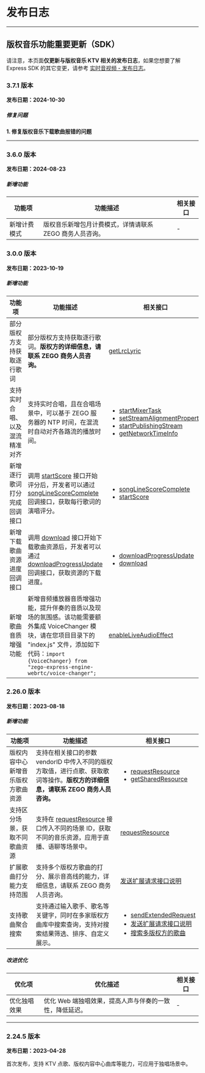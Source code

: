 # 发布日志

- - -

## 版权音乐功能重要更新（SDK）

<Warning title="Warning">

请注意，本页面**仅更新与版权音乐 KTV 相关的发布日志**，如果您想要了解 Express SDK 的其它变更，请参考 [实时音视频 - 发布日志](https://doc-zh.zego.im/article/12550)。
</Warning>

### 3.7.1 版本

**发布日期：2024-10-30** 

<h5>修复问题</h5>

**1. 修复版权音乐下载歌曲报错的问题**

---

### 3.6.0 版本

**发布日期：2024-08-23** 

<h5>新增功能</h5>

| 功能项 | 功能描述 | 相关接口 |
|--------|----------|----------|
| 新增计费模式 | 版权音乐新增包月计费模式，详情请联系 ZEGO 商务人员咨询。 | - |

### 3.0.0 版本

**发布日期：2023-10-19** 

<h5>新增功能</h5>

| 功能项 | 功能描述 | 相关接口 |
|--------|----------|----------|
| 部分版权方支持获取逐行歌词 | 部分版权方支持获取逐行歌词。**版权方的详细信息，请联系 ZEGO 商务人员咨询。** | [getLrcLyric](https://doc-zh.zego.im/article/api?doc=Express_Video_SDK_API~javascript_web~class~ZegoCopyrightedMusic#get-lrc-lyric) |
| 支持实时合唱、以及混流精准对齐 | 支持实时合唱，且在合唱场景中，可以基于 ZEGO 服务器的 NTP 时间，在混流时自动对齐各路流的播放时间。 | <ul><li>[startMixerTask](https://doc-zh.zego.im/article/api?doc=Express_Video_SDK_API~javascript_web~class~ZegoExpressEngine#start-mixer-task)</li><li>[setStreamAlignmentProperty](https://doc-zh.zego.im/article/api?doc=Express_Video_SDK_API~javascript_web~class~ZegoExpressEngine#set-stream-alignment-property)</li><li>[startPublishingStream](https://doc-zh.zego.im/article/api?doc=Express_Video_SDK_API~javascript_web~class~ZegoExpressEngine#start-publishing-stream)</li><li>[getNetworkTimeInfo](https://doc-zh.zego.im/article/api?doc=Express_Video_SDK_API~javascript_web~class~ZegoExpressEngine#get-network-time-info)</li></ul> |
| 新增逐行歌词打分完成回调接口 | 调用 [startScore](https://doc-zh.zego.im/article/api?doc=Express_Video_SDK_API~javascript_web~class~ZegoCopyrightedMusic#start-score) 接口开始评分后，开发者可以通过 [songLineScoreComplete](https://doc-zh.zego.im/article/api?doc=Express_Video_SDK_API~javascript_web~interface~ZegoCopyrightedMusicEvent#song-line-score-complete) 回调接口，获取每行歌词的演唱评分。 | <ul><li>[songLineScoreComplete](https://doc-zh.zego.im/article/api?doc=Express_Video_SDK_API~javascript_web~interface~ZegoCopyrightedMusicEvent#song-line-score-complete)</li><li>[startScore](https://doc-zh.zego.im/article/api?doc=Express_Video_SDK_API~javascript_web~class~ZegoCopyrightedMusic#start-score)</li></ul> |
| 新增下载歌曲资源进度回调接口 | 调用 [download](https://doc-zh.zego.im/article/api?doc=Express_Video_SDK_API~javascript_web~class~ZegoCopyrightedMusic#download) 接口开始下载歌曲资源后，开发者可以通过 [downloadProgressUpdate](https://doc-zh.zego.im/article/api?doc=Express_Video_SDK_API~javascript_web~interface~ZegoCopyrightedMusicEvent#download-progress-update) 回调接口，获取资源的下载进度。 | <ul><li>[downloadProgressUpdate](https://doc-zh.zego.im/article/api?doc=Express_Video_SDK_API~javascript_web~interface~ZegoCopyrightedMusicEvent#download-progress-update)</li><li>[download](https://doc-zh.zego.im/article/api?doc=Express_Video_SDK_API~javascript_web~class~ZegoCopyrightedMusic#download)</li></ul> |
| 新增歌曲音质增强功能 | 新增音频播放器音质增强功能，提升伴奏的音质以及现场的氛围感。该功能需要额外集成 VoiceChanger 模块，请在您项目目录下的 "index.js" 文件，添加如下代码：`import {VoiceChanger} from "zego-express-engine-webrtc/voice-changer";` | [enableLiveAudioEffect](https://doc-zh.zego.im/article/api?doc=Express_Video_SDK_API~javascript_web~class~ZegoExpressEngine#enable-live-audio-effect) |

### 2.26.0 版本

**发布日期：2023-08-18** 

<h5>新增功能</h5>

| 功能项 | 功能描述 | 相关接口 |
|--------|----------|----------|
| 版权内容中心新增音乐版权方歌曲资源 | 支持在相关接口的参数 vendorID 中传入不同的版权方取值，进行点歌、获取歌词等操作。**版权方的详细信息，请联系 ZEGO 商务人员咨询。** | <ul><li>[requestResource](https://doc-zh.zego.im/article/api?doc=Express_Video_SDK_API~javascript_web~class~ZegoCopyrightedMusic#request-resource)</li><li>[getSharedResource](https://doc-zh.zego.im/article/api?doc=Express_Video_SDK_API~javascript_web~class~ZegoCopyrightedMusic#get-shared-resource)</li></ul> |
| 支持区分场景，获取不同歌曲资源 | 支持在 [requestResource](https://doc-zh.zego.im/article/api?doc=Express_Video_SDK_API~javascript_web~class~ZegoCopyrightedMusic#request-resource) 接口传入不同的场景 ID，获取不同的音乐资源，应用于直播、语聊等场景中。 | [requestResource](https://doc-zh.zego.im/article/api?doc=Express_Video_SDK_API~javascript_web~class~ZegoCopyrightedMusic#request-resource) |
| 扩展歌曲打分能力支持范围 | 支持多个版权方歌曲的打分、展示音高线的能力，详细信息，请联系 ZEGO 商务人员咨询。 | [发送扩展请求接口说明](https://doc-zh.zego.im/article/api?doc=copyright_music_agreement/copyright_music_agreement) |
| 支持歌曲聚合搜索 | 支持通过输入歌手、歌名等关键字，同时在多家版权方曲库中搜索查询，支持对搜索结果筛选、排序、自定义展示。 | <ul><li>[sendExtendedRequest](https://doc-zh.zego.im/article/api?doc=Express_Video_SDK_API~javascript_web~class~ZegoCopyrightedMusic#send-extended-request)</li><li>[发送扩展请求接口说明](https://doc-zh.zego.im/article/api?doc=copyright_music_agreement/copyright_music_agreement)</li><li>[搜索多版权方的歌曲](https://doc-zh.zego.im/article/api?doc=KTV_Live_Chorus_Program_down-muti_VendorID)</li></ul> |

<h5>改进优化</h5>

| 优化项 | 优化描述 | 相关接口 |
|--------|----------|----------|
| 优化独唱效果 | 优化 Web 端独唱效果，提高人声与伴奏的一致性，降低延迟。 | - |

---


### 2.24.5 版本

**发布日期：2023-04-28** 

首次发布，支持 KTV 点歌、版权内容中心曲库等能力，可应用于独唱场景中。
